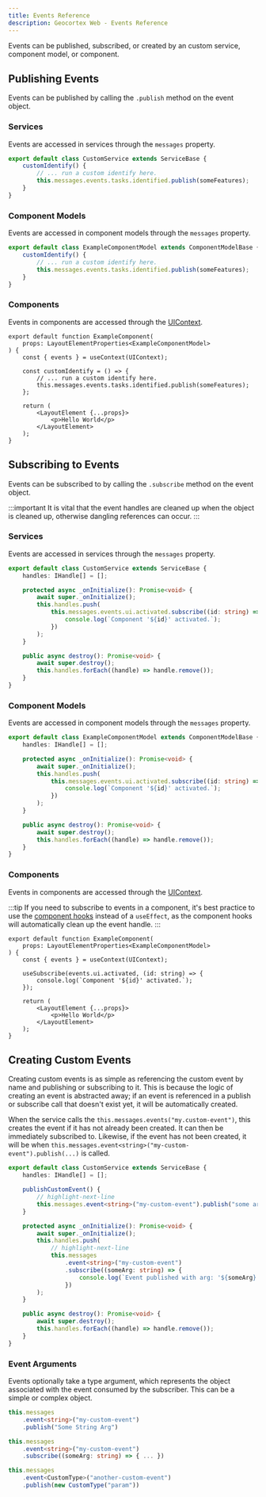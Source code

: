 ```yaml
---
title: Events Reference
description: Geocortex Web - Events Reference
---
```


Events can be published, subscribed, or created by an custom service, component model, or component.

## Publishing Events

Events can be published by calling the `.publish` method on the event object.

### Services

Events are accessed in services through the `messages` property.

```ts
export default class CustomService extends ServiceBase {
    customIdentify() {
        // ... run a custom identify here.
        this.messages.events.tasks.identified.publish(someFeatures);
    }
}
```

### Component Models

Events are accessed in component models through the `messages` property.

```ts
export default class ExampleComponentModel extends ComponentModelBase {
    customIdentify() {
        // ... run a custom identify here.
        this.messages.events.tasks.identified.publish(someFeatures);
    }
}
```

### Components

Events in components are accessed through the [UIContext](sdk-components-ui-context.mdx#accessing-the-uicontext).

```tsx
export default function ExampleComponent(
    props: LayoutElementProperties<ExampleComponentModel>
) {
    const { events } = useContext(UIContext);

    const customIdentify = () => {
        // ... run a custom identify here.
        this.messages.events.tasks.identified.publish(someFeatures);
    };

    return (
        <LayoutElement {...props}>
            <p>Hello World</p>
        </LayoutElement>
    );
}
```

## Subscribing to Events

Events can be subscribed to by calling the `.subscribe` method on the event object.

:::important
It is vital that the event handles are cleaned up when the object is cleaned up, otherwise dangling references can occur.
:::

### Services

Events are accessed in services through the `messages` property.

```ts
export default class CustomService extends ServiceBase {
    handles: IHandle[] = [];

    protected async _onInitialize(): Promise<void> {
        await super._onInitialize();
        this.handles.push(
            this.messages.events.ui.activated.subscribe((id: string) => {
                console.log(`Component '${id}' activated.`);
            })
        );
    }

    public async destroy(): Promise<void> {
        await super.destroy();
        this.handles.forEach((handle) => handle.remove());
    }
}
```

### Component Models

Events are accessed in component models through the `messages` property.

```ts
export default class ExampleComponentModel extends ComponentModelBase {
    handles: IHandle[] = [];

    protected async _onInitialize(): Promise<void> {
        await super._onInitialize();
        this.handles.push(
            this.messages.events.ui.activated.subscribe((id: string) => {
                console.log(`Component '${id}' activated.`);
            })
        );
    }

    public async destroy(): Promise<void> {
        await super.destroy();
        this.handles.forEach((handle) => handle.remove());
    }
}
```

### Components

Events in components are accessed through the [UIContext](sdk-components-ui-context.mdx#accessing-the-uicontext).

:::tip
If you need to subscribe to events in a component, it's best practice to use the [component hooks](sdk-components-hooks.mdx) instead of a `useEffect`, as the component hooks will automatically clean up the event handle.
:::

```tsx
export default function ExampleComponent(
    props: LayoutElementProperties<ExampleComponentModel>
) {
    const { events } = useContext(UIContext);

    useSubscribe(events.ui.activated, (id: string) => {
        console.log(`Component '${id}' activated.`);
    });

    return (
        <LayoutElement {...props}>
            <p>Hello World</p>
        </LayoutElement>
    );
}
```

## Creating Custom Events

Creating custom events is as simple as referencing the custom event by name and publishing or subscribing to it. This is because the logic of creating an event is abstracted away; if an event is referenced in a publish or subscribe call that doesn't exist yet, it will be automatically created.

When the service calls the `this.messages.events("my.custom-event")`, this creates the event if it has not already been created. It can then be immediately subscribed to. Likewise, if the event has not been created, it will be when `this.messages.event<string>("my-custom-event").publish(...)` is called.

```ts
export default class CustomService extends ServiceBase {
    handles: IHandle[] = [];

    publishCustomEvent() {
        // highlight-next-line
        this.messages.event<string>("my-custom-event").publish("some argument");
    }

    protected async _onInitialize(): Promise<void> {
        await super._onInitialize();
        this.handles.push(
            // highlight-next-line
            this.messages
                .event<string>("my-custom-event")
                .subscribe((someArg: string) => {
                    console.log(`Event published with arg: '${someArg}'`);
                })
        );
    }

    public async destroy(): Promise<void> {
        await super.destroy();
        this.handles.forEach((handle) => handle.remove());
    }
}
```

### Event Arguments

Events optionally take a type argument, which represents the object associated with the event consumed by the subscriber. This can be a simple or complex object.

```ts
this.messages
    .event<string>("my-custom-event")
    .publish("Some String Arg")

this.messages
    .event<string>("my-custom-event")
    .subscribe((someArg: string) => { ... })

this.messages
    .event<CustomType>("another-custom-event")
    .publish(new CustomType("param"))

```
